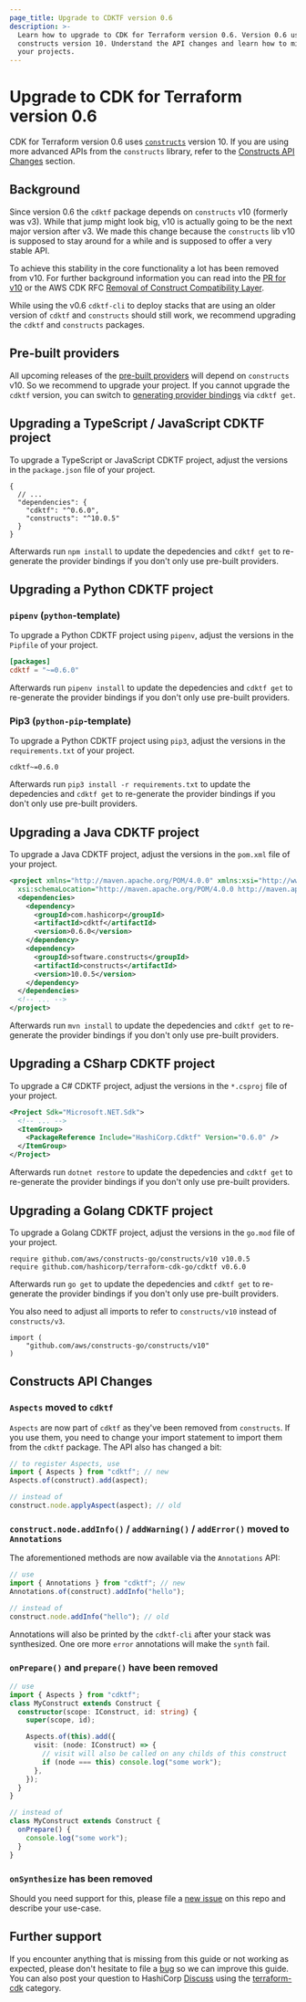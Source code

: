 ```yaml
---
page_title: Upgrade to CDKTF version 0.6
description: >-
  Learn how to upgrade to CDK for Terraform version 0.6. Version 0.6 uses
  constructs version 10. Understand the API changes and learn how to migrate
  your projects.
---
```


# Upgrade to CDK for Terraform version 0.6

CDK for Terraform version 0.6 uses [`constructs`](https://github.com/aws/constructs) version 10. If you are using more advanced APIs from the `constructs` library, refer to the [Constructs API Changes](#constructs-api-changes) section.

## Background

Since version 0.6 the `cdktf` package depends on `constructs` v10 (formerly was v3). While that jump might look big, v10 is actually going to be the next major version after v3. We made this change because the `constructs` lib v10 is supposed to stay around for a while and is supposed to offer a very stable API.

To achieve this stability in the core functionality a lot has been removed from v10. For further background information you can read into the [PR for v10](https://github.com/aws/constructs/pull/263) or the AWS CDK RFC [Removal of Construct Compatibility Layer](https://github.com/aws/aws-cdk-rfcs/blob/master/text/0192-remove-constructs-compat.md).

While using the v0.6 `cdktf-cli` to deploy stacks that are using an older version of `cdktf` and `constructs` should still work, we recommend upgrading the `cdktf` and `constructs` packages.

## Pre-built providers

All upcoming releases of the [pre-built providers](https://cdk.tf/prebuilt-providers) will depend on `constructs` v10. So we recommend to upgrade your project.
If you cannot upgrade the `cdktf` version, you can switch to [generating provider bindings](/terraform/cdktf/concepts/providers#import-providers) via `cdktf get`.

## Upgrading a TypeScript / JavaScript CDKTF project

To upgrade a TypeScript or JavaScript CDKTF project, adjust the versions in the `package.json` file of your project.

```jsonc
{
  // ...
  "dependencies": {
    "cdktf": "^0.6.0",
    "constructs": "^10.0.5"
  }
}
```

Afterwards run `npm install` to update the depedencies and `cdktf get` to re-generate the provider bindings if you don't only use pre-built providers.

## Upgrading a Python CDKTF project

### `pipenv` (`python`-template)

To upgrade a Python CDKTF project using `pipenv`, adjust the versions in the `Pipfile` of your project.

```toml
[packages]
cdktf = "~=0.6.0"
```

Afterwards run `pipenv install` to update the depedencies and `cdktf get` to re-generate the provider bindings if you don't only use pre-built providers.

### Pip3 (`python-pip`-template)

To upgrade a Python CDKTF project using `pip3`, adjust the versions in the `requirements.txt` of your project.

```
cdktf~=0.6.0
```

Afterwards run `pip3 install -r requirements.txt` to update the depedencies and `cdktf get` to re-generate the provider bindings if you don't only use pre-built providers.

## Upgrading a Java CDKTF project

To upgrade a Java CDKTF project, adjust the versions in the `pom.xml` file of your project.

```xml
<project xmlns="http://maven.apache.org/POM/4.0.0" xmlns:xsi="http://www.w3.org/2001/XMLSchema-instance"
  xsi:schemaLocation="http://maven.apache.org/POM/4.0.0 http://maven.apache.org/maven-v4_0_0.xsd">
  <dependencies>
    <dependency>
      <groupId>com.hashicorp</groupId>
      <artifactId>cdktf</artifactId>
      <version>0.6.0</version>
    </dependency>
    <dependency>
      <groupId>software.constructs</groupId>
      <artifactId>constructs</artifactId>
      <version>10.0.5</version>
    </dependency>
  </dependencies>
  <!-- ... -->
</project>
```

Afterwards run `mvn install` to update the depedencies and `cdktf get` to re-generate the provider bindings if you don't only use pre-built providers.

## Upgrading a CSharp CDKTF project

To upgrade a C# CDKTF project, adjust the versions in the `*.csproj` file of your project.

```xml
<Project Sdk="Microsoft.NET.Sdk">
  <!-- ... -->
  <ItemGroup>
    <PackageReference Include="HashiCorp.Cdktf" Version="0.6.0" />
  </ItemGroup>
</Project>
```

Afterwards run `dotnet restore` to update the depedencies and `cdktf get` to re-generate the provider bindings if you don't only use pre-built providers.

## Upgrading a Golang CDKTF project

To upgrade a Golang CDKTF project, adjust the versions in the `go.mod` file of your project.

```
require github.com/aws/constructs-go/constructs/v10 v10.0.5
require github.com/hashicorp/terraform-cdk-go/cdktf v0.6.0
```

Afterwards run `go get` to update the depedencies and `cdktf get` to re-generate the provider bindings if you don't only use pre-built providers.

You also need to adjust all imports to refer to `constructs/v10` instead of `constructs/v3`.

```
import (
	"github.com/aws/constructs-go/constructs/v10"
)
```

## Constructs API Changes

### `Aspects` moved to `cdktf`

`Aspects` are now part of `cdktf` as they've been removed from `constructs`. If you use them, you need to change your import statement to import them from the `cdktf` package. The API also has changed a bit:

```typescript
// to register Aspects, use
import { Aspects } from "cdktf"; // new
Aspects.of(construct).add(aspect);

// instead of
construct.node.applyAspect(aspect); // old
```

### `construct.node.addInfo()` / `addWarning()` / `addError()` moved to `Annotations`

The aforementioned methods are now available via the `Annotations` API:

```typescript
// use
import { Annotations } from "cdktf"; // new
Annotations.of(construct).addInfo("hello");

// instead of
construct.node.addInfo("hello"); // old
```

Annotations will also be printed by the `cdktf-cli` after your stack was synthesized. One ore more `error` annotations will make the `synth` fail.

### `onPrepare()` and `prepare()` have been removed

```typescript
// use
import { Aspects } from "cdktf";
class MyConstruct extends Construct {
  constructor(scope: IConstruct, id: string) {
    super(scope, id);

    Aspects.of(this).add({
      visit: (node: IConstruct) => {
        // visit will also be called on any childs of this construct
        if (node === this) console.log("some work");
      },
    });
  }
}

// instead of
class MyConstruct extends Construct {
  onPrepare() {
    console.log("some work");
  }
}
```

### `onSynthesize` has been removed

Should you need support for this, please file a [new issue](https://cdk.tf/feature) on this repo and describe your use-case.

## Further support

If you encounter anything that is missing from this guide or not working as expected, please don't hesitate to file a [bug](https://cdk.tf/bug) so we can improve this guide. You can also post your question to HashiCorp [Discuss](https://discuss.hashicorp.com/) using the [terraform-cdk](https://discuss.hashicorp.com/c/terraform-core/cdk-for-terraform/) category.
